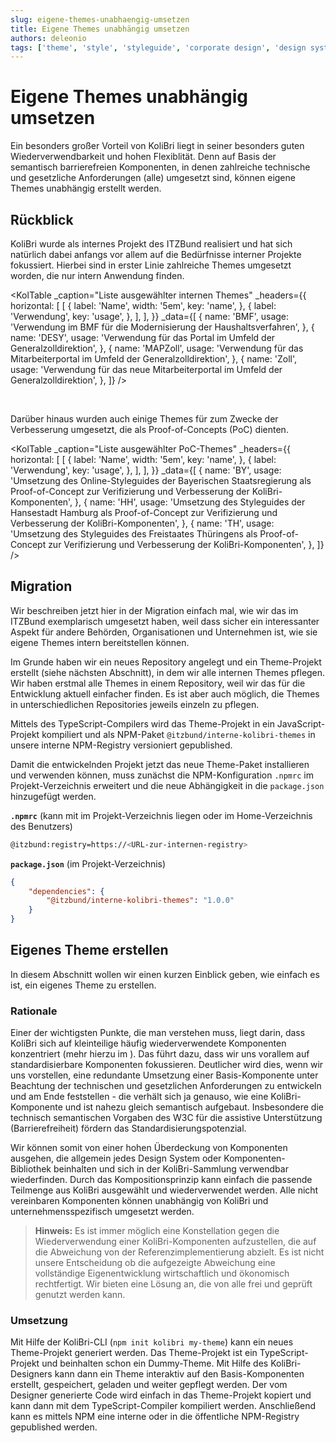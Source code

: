 ```yaml
---
slug: eigene-themes-unabhaengig-umsetzen
title: Eigene Themes unabhängig umsetzen
authors: deleonio
tags: ['theme', 'style', 'styleguide', 'corporate design', 'design system']
---
```



# Eigene Themes unabhängig umsetzen

Ein besonders großer Vorteil von KoliBri liegt in seiner besonders guten Wiederverwendbarkeit und hohen Flexiblität. Denn auf
Basis der semantisch barrierefreien Komponenten, in denen zahlreiche technische und gesetzliche Anforderungen (alle) umgesetzt
sind, können eigene Themes unabhängig erstellt werden.

## Rückblick

KoliBri wurde als internes Projekt des ITZBund realisiert und hat sich natürlich dabei anfangs vor allem auf die Bedürfnisse interner
Projekte fokussiert. Hierbei sind in erster Linie zahlreiche Themes umgesetzt worden, die nur intern Anwendung finden.

<KolTable
	_caption="Liste ausgewählter internen Themes"
	_headers={{
		horizontal: [
			[
				{
					label: 'Name',
					width: '5em',
					key: 'name',
				},
				{
					label: 'Verwendung',
					key: 'usage',
				},
			],
		],
	}}
	_data={[
		{
			name: 'BMF',
			usage: 'Verwendung im BMF für die Modernisierung der Haushaltsverfahren',
		},
		{
			name: 'DESY',
			usage: 'Verwendung für das Portal im Umfeld der Generalzolldirektion',
		},
		{
			name: 'MAPZoll',
			usage: 'Verwendung für das Mitarbeiterportal im Umfeld der Generalzolldirektion',
		},
		{
			name: 'Zoll',
			usage: 'Verwendung für das neue Mitarbeiterportal im Umfeld der Generalzolldirektion',
		},
	]}
/>

<br />

Darüber hinaus wurden auch einige Themes für zum Zwecke der Verbesserung umgesetzt, die als Proof-of-Concepts (PoC) dienten.

<KolTable
	_caption="Liste ausgewählter PoC-Themes"
	_headers={{
		horizontal: [
			[
				{
					label: 'Name',
					width: '5em',
					key: 'name',
				},
				{
					label: 'Verwendung',
					key: 'usage',
				},
			],
		],
	}}
	_data={[
		{
			name: 'BY',
			usage: 'Umsetzung des Online-Styleguides der Bayerischen Staatsregierung als Proof-of-Concept zur Verifizierung und Verbesserung der KoliBri-Komponenten',
		},
		{
			name: 'HH',
			usage: 'Umsetzung des Styleguides der Hansestadt Hamburg als Proof-of-Concept zur Verifizierung und Verbesserung der KoliBri-Komponenten',
		},
		{
			name: 'TH',
			usage: 'Umsetzung des Styleguides des Freistaates Thüringens als Proof-of-Concept zur Verifizierung und Verbesserung der KoliBri-Komponenten',
		},
	]}
/>

## Migration

Wir beschreiben jetzt hier in der Migration einfach mal, wie wir das im ITZBund exemplarisch umgesetzt haben, weil dass sicher
ein interessanter Aspekt für andere Behörden, Organisationen und Unternehmen ist, wie sie eigene Themes intern bereitstellen
können.

Im Grunde haben wir ein neues Repository angelegt und ein Theme-Projekt erstellt (siehe nächsten Abschnitt), in dem wir alle
internen Themes pflegen. Wir haben erstmal alle Themes in einem Repository, weil wir das für die Entwicklung aktuell einfacher
finden. Es ist aber auch möglich, die Themes in unterschiedlichen Repositories jeweils einzeln zu pflegen.

Mittels des TypeScript-Compilers wird das Theme-Projekt in ein JavaScript-Projekt kompiliert und als NPM-Paket <code>@itzbund/interne-kolibri-themes</code>
in unsere interne NPM-Registry versioniert gepublished.

Damit die entwickelnden Projekt jetzt das neue Theme-Paket installieren und verwenden können, muss zunächst die NPM-Konfiguration <code>.npmrc</code>
im Projekt-Verzeichnis erweitert und die neue Abhängigkeit in die <code>package.json</code> hinzugefügt werden.

**`.npmrc`** (kann mit im Projekt-Verzeichnis liegen oder im Home-Verzeichnis des Benutzers)

```bash
@itzbund:registry=https://<URL-zur-internen-registry>
```

**`package.json`** (im Projekt-Verzeichnis)

```json
{
	"dependencies": {
		"@itzbund/interne-kolibri-themes": "1.0.0"
	}
}
```

## Eigenes Theme erstellen

In diesem Abschnitt wollen wir einen kurzen Einblick geben, wie einfach es ist, ein eigenes Theme zu erstellen.

### Rationale

Einer der wichtigsten Punkte, die man verstehen muss, liegt darin, dass KoliBri sich auf kleinteilige
häufig wiederverwendete Komponenten konzentriert (mehr hierzu im <KolLink _href="/docs/manifest" _label="Manifest" />).
Das führt dazu, dass wir uns vorallem auf standardisierbare Komponenten fokussieren. Deutlicher wird dies,
wenn wir uns vorstellen, eine redundante Umsetzung einer Basis-Komponente unter Beachtung der technischen und
gesetzlichen Anforderungen zu entwickeln und am Ende feststellen - die verhält sich ja genauso, wie eine KoliBri-
Komponente und ist nahezu gleich semantisch aufgebaut. Insbesondere die technisch semantischen Vorgaben des W3C
für die assistive Unterstützung (Barrierefreiheit) fördern das Standardisierungspotenzial.

Wir können somit von einer hohen Überdeckung von Komponenten ausgehen, die allgemein jedes Design System oder
Komponenten-Bibliothek beinhalten und sich in der KoliBri-Sammlung verwendbar wiederfinden. Durch das Kompositionsprinzip
kann einfach die passende Teilmenge aus KoliBri ausgewählt und wiederverwendet werden. Alle nicht vereinbaren Komponenten
können unabhängig von KoliBri und unternehmensspezifisch umgesetzt werden.

> **Hinweis:** Es ist immer möglich eine Konstellation gegen die Wiederverwendung einer KoliBri-Komponenten aufzustellen,
> die auf die Abweichung von der Referenzimplementierung abzielt. Es ist nicht unsere Entscheidung ob die aufgezeigte
> Abweichung eine vollständige Eigenentwicklung wirtschaftlich und ökonomisch rechtfertigt. Wir bieten eine Lösung an, die
> von alle frei und geprüft genutzt werden kann.

### Umsetzung

Mit Hilfe der KoliBri-CLI (<code>npm init kolibri my-theme</code>) kann ein neues Theme-Projekt generiert werden. Das Theme-Projekt
ist ein TypeScript-Projekt und beinhalten schon ein Dummy-Theme. Mit Hilfe des KoliBri-Designers kann dann ein Theme
interaktiv auf den Basis-Komponenten erstellt, gespeichert, geladen und weiter gepflegt werden. Der vom Designer generierte Code wird
einfach in das Theme-Projekt kopiert und kann dann mit dem TypeScript-Compiler kompiliert werden. Anschließend kann es mittels NPM
eine interne oder in die öffentliche NPM-Registry gepublished werden.
